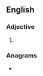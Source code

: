 ==English==

===Adjective===
{{head|en|adjective superlative form}}

# {{en-superlative of|sincere}}

===Anagrams===
* {{anagrams|en|incesters|secretins}}